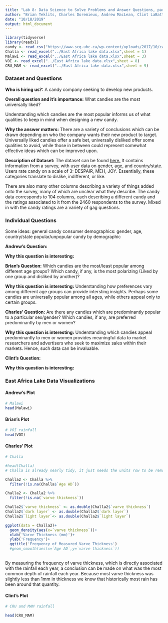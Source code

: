 ---
title: "Lab 8: Data Science to Solve Problems and Answer Questions, part 1"
author: "Brian Teklits, Charles Doremieux, Andrew MacLean, Clint LaBattaglia"
date: "10/18/2019"
output: html_document
---
```{r setup, include=FALSE}
library(tidyverse)
library(readxl)
candy <- read_csv("https://www.scq.ubc.ca/wp-content/uploads/2017/10/candyhierarchy2017.csv")
Challa <- read_excel("../East Africa lake data.xlsx",sheet = 1)
Malawi <- read_excel("../East Africa lake data.xlsx",sheet = 3)
VOI <- read_excel("../East Africa lake data.xlsx",sheet = 8)
CRU_MAM <- read_excel("../East Africa lake data.xlsx",sheet = 9)
```

### Dataset and Questions

**Who is hiring us?:** A candy company seeking to develop new products.

**Overall question and it's importance:** What candies are the most universally liked? 

Understanding which candies are the most popular informs us of what qualities to keep in mind when designing a new candy.

**Why the answer matters:** There are a variety of conclusions which can be drawn depending on who the company wants their new product to target. Universally liked candies offer a safe bet, universally disliked offer some qualities to avoid, while those in between could represent somewhat effective ideas which can be improved upon.

**Description of Dataset:** The dataset can be found [here.](https://www.scq.ubc.ca/wp-content/uploads/2017/10/candyhierarchy2017.csv) It contains information from a survey, with user data on gender, age, and country/state. Users rate candy on a scale of 3: DESPAIR, MEH, JOY. Essentially, these categories translate to dislike, indifferent, or like. 

There are also many other columns describing a variety of things added onto the survey, many of which are unclear what they describe. The candy data corresponds to 104 columns, each describing a different candy and the ratings associated to it from the 2460 respondents to the survey. Mixed in with the candy ratings are a variety of gag questions.

### Individual Questions

Some ideas: 
general candy consumer demographics: gender, age, country/state
popular/unpopular candy by demographic

**Andrew's Question:**

**Why this question is interesting:**

**Brian's Question:** Which candies are the most/least popular among different age groups? Which candy, if any, is the most polarizing (Liked by one group and disliked by another)?

**Why this question is interesting:** Understanding how preferences vary among different age groups can provide intersting insights. Perhaps some candies are universally popular among all ages, while others appeal only to certain groups.

**Charles' Question:** Are there any candies which are predominantly popular to a particular sex/gender? Which candies, if any, are preferred predominantly by men or women?

**Why this question is interesting:** Understanding which candies appeal predominantly to men or women provides meaningful data to market researchers and advertisers who seek to maximize sales within their markets. Hence, such data can be invaluable.

**Clint's Question:**

**Why this question is interesting:**

### East Africa Lake Data Visualizations

#### Andrew's Plot
```{r}
# Malawi
head(Malawi)
```

#### Brian's Plot
```{r}
# VOI rainfall
head(VOI)
```

#### Charles' Plot
```{r}
# Challa

#head(Challa)
# Challa is already nearly tidy, it just needs the units row to be removed, have the columns be put in the right unit (doubles), and have any empty values removed.

Challa2 <- Challa %>%
  filter(!is.na(Challa$`Age AD`))

Challa2 <- Challa2 %>%
  filter(!is.na(`varve thickness`))

Challa2$`varve thickness` <- as.double(Challa2$`varve thickness`)
Challa2$`dark layer` <- as.double(Challa2$`dark layer`)
Challa2$`light layer`<- as.double(Challa2$`light layer`)

ggplot(data = Challa2)+
  geom_density(aes(x=`varve thickness`))+
  xlab('Varve Thickness (mm)')+
  ylab('Frequency')+
  ggtitle('Frequency of Measured Varve Thickness')
  #geom_smooth(aes(x=`Age AD`,y=`varve thickness`))
  
```
By measuring the frequency of varve thickness, which is directly associated with the rainfall each year, a conclusion can be made on what was the most common depth of rainfall each year. Because most varve thickness was slightly less than 1mm in thickness we know that historically most rain has been around that quantity.


#### Clint's Plot
```{r}
# CRU and MAM rainfall

head(CRU_MAM)
```
